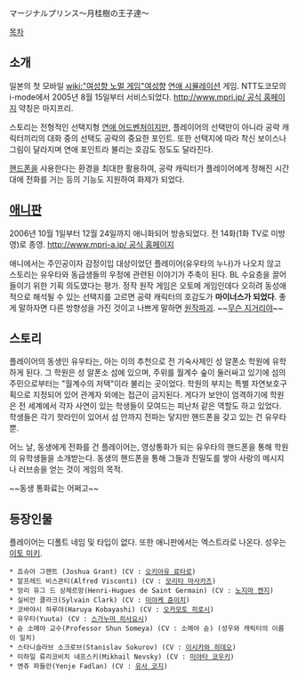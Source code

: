 マージナルプリンス～月桂樹の王子達～

[[목차]]
== 소개 ==
일본의 첫 모바일 [[wiki:"여성향 노멀 게임"여성향]] [[연애 시뮬레이션]] 게임. NTT도코모의 i-mode에서 2005년 8월 15일부터 서비스되었다. [[http://www.mpri.jp/ 공식 홈페이지]]
약칭은 마지프리.

스토리는 전형적인 선택지형 [[연애 어드벤처]]이지만, 플레이어의 선택만이 아니라 공략 캐릭터끼리의 대화 중의 선택도 공략의 중요한 포인트. 또한 선택지에 따라 착신 보이스나 그림이 달라지며 연애 포인트라 불리는 호감도 정도도 달라진다.

[[핸드폰]]을 사용한다는 환경을 최대한 활용하여, 공략 캐릭터가 플레이어에게 정해진 시간대에 전화를 거는 등의 기능도 지원하여 화제가 되었다.

== [[애니판]] ==
2006년 10월 1일부터 12월 24일까지 애니화되어 방송되었다. 전 14화(1화 TV로 미방영)로 종영. [[http://www.mpri-a.jp/ 공식 홈페이지]]

애니에서는 주인공이자 감정이입 대상이었던 플레이어(유우타의 누나)가 나오지 않고 스토리는 유우타와 동급생들의 우정에 관련된 이야기가 주축이 된다.  BL 수요층을 끌어들이기 위한 기획 의도였다는 평가.
정작 원작 게임은 오토메 게임인데다 오히려 동성애적으로 해석될 수 있는 선택지를 고르면 공략 캐릭터의 호감도가 '''마이너스가 되었다'''. 좋게 말하자면 다른 방향성을 가진 것이고 나쁘게 말하면 [[원작파괴]]. ~~[[무슨 지거리야]]~~

== 스토리 ==
플레이어의 동생인 유우타는, 아는 이의 추천으로 전 기숙사제인 성 알폰소 학원에 유학하게 된다. 그 학원은 성 알폰소 섬에 있으며, 주위를 월계수 숲이 둘러싸고 있기에 섬의 주민으로부터는 "월계수의 저택"이라 불리는 곳이었다.
학원의 부지는 특별 자연보호구획으로 지정되어 있어 관계자 외에는 접근이 금지된다. 게다가 보안이 엄격하기에 학원은 전 세계에서 각자 사연이 있는 학생들이 모여드는 피난처 같은 역할도 하고 있었다.
학생들은 각기 핫라인이 있어서 섬 안까지 전파는 닿지만 핸드폰을 갖고 있는 건 유우타뿐.

어느 날, 동생에게 전화를 건 플레이어는, 영상통화가 되는 유우타의 핸드폰을 통해 학원의 유학생들을 소개받는다. 동생의 핸드폰을 통해 그들과 친밀도를 쌓아 사랑의 메시지나 러브송을 얻는 것이 게임의 목적.

~~동생 통화료는 어쩌고~~

== 등장인물 ==
플레이어는 디폴트 네임 및 타입이 없다. 또한 애니판에서는 엑스트라로 나온다. 성우는 [[이토 미키]].

 * 죠슈아 그랜트 (Joshua Grant) (CV : [[오키아유 료타로]])
 * 알프레드 비스콘티(Alfred Visconti) (CV : [[모리타 마사카즈]])
 * 앙리 유그 드 상제르망(Henri-Hugues de Saint Germain) (CV : [[노지마 켄지]])
 * 실비안 클라크(Sylvain Clark) (CV : [[미야케 쥰이치]])
 * 코바야시 하루야(Haruya Kobayashi) (CV : [[오카모토 히로시]])
 * 유우타(Yuuta) (CV : [[스가누마 히사요시]])
 * 슌 소메야 교수(Professor Shun Someya) (CV : 소메야 슌) (성우와 캐릭터의 이름이 일치)
 * 스타니슬라브 소크로브(Stanislav Sokurov) (CV : [[이시카와 히데오]])
 * 미하일 류리코비치 네프스키(Mikhail Nevsky) (CV : [[미야타 코우키]])
 * 엔쥬 파들란(Yenje Fadlan) (CV : [[유사 코지]])
